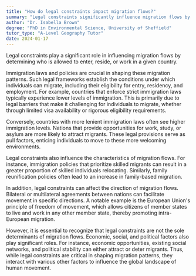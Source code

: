 ```yaml
---
title: "How do legal constraints impact migration flows?"
summary: "Legal constraints significantly influence migration flows by determining who can enter, stay, or work in a particular country."
author: "Dr. Isabella Brown"
degree: "PhD in Environmental Science, University of Sheffield"
tutor_type: "A-Level Geography Tutor"
date: 2024-01-17
---
```


Legal constraints play a significant role in influencing migration flows by determining who is allowed to enter, reside, or work in a given country.

Immigration laws and policies are crucial in shaping these migration patterns. Such legal frameworks establish the conditions under which individuals can migrate, including their eligibility for entry, residency, and employment. For example, countries that enforce strict immigration laws typically experience lower levels of immigration. This is primarily due to legal barriers that make it challenging for individuals to migrate, whether through limited visa availability or rigorous eligibility requirements.

Conversely, countries with more lenient immigration laws often see higher immigration levels. Nations that provide opportunities for work, study, or asylum are more likely to attract migrants. These legal provisions serve as pull factors, enticing individuals to move to these more welcoming environments.

Legal constraints also influence the characteristics of migration flows. For instance, immigration policies that prioritize skilled migrants can result in a greater proportion of skilled individuals relocating. Similarly, family reunification policies often lead to an increase in family-based migration.

In addition, legal constraints can affect the direction of migration flows. Bilateral or multilateral agreements between nations can facilitate movement in specific directions. A notable example is the European Union's principle of freedom of movement, which allows citizens of member states to live and work in any other member state, thereby promoting intra-European migration.

However, it is essential to recognize that legal constraints are not the sole determinants of migration flows. Economic, social, and political factors also play significant roles. For instance, economic opportunities, existing social networks, and political stability can either attract or deter migrants. Thus, while legal constraints are critical in shaping migration patterns, they interact with various other factors to influence the global landscape of human movement.
    